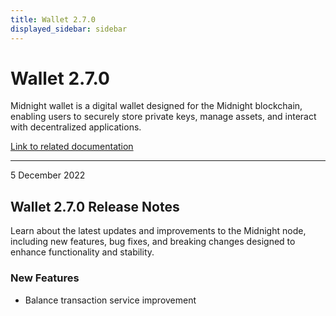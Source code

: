 ```yaml
---
title: Wallet 2.7.0
displayed_sidebar: sidebar
---
```


# Wallet 2.7.0

Midnight wallet is a digital wallet designed for the Midnight blockchain, enabling users to securely store private keys, manage assets, and interact with decentralized applications.

[Link to related documentation](../../learn/introduction/wallets)


---

<div 
  style={{
    marginTop: '0',
    fontSize: '1rem',
    fontWeight: 'normal',
    marginBottom: '0.5rem'
  }}
>
  5 December 2022
</div>

## Wallet 2.7.0 Release Notes

Learn about the latest updates and improvements to the Midnight node, including new features, bug fixes, and breaking changes designed to enhance functionality and stability.

### New Features

- Balance transaction service improvement
